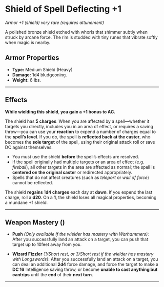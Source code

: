 # Shield of Spell Deflecting +1

_Armor +1 (shield)_
_very rare (requires attunement)_

A polished bronze shield etched with whorls that shimmer subtly when struck by arcane force. The rim is studded with tiny runes that vibrate softly when magic is nearby.

## Armor Properties

- **Type:** Medium Shield (Heavy)
- **Damage:** 1d4 bludgeoning.
- **Weight:** 6 lbs.

---

## Effects

**While wielding this shield, you gain a +1 bonus to AC.**

The shield has **5 charges**. When you are affected by a spell—whether it targets you directly, includes you in an area of effect, or requires a saving throw—you can use your **reaction** to expend a number of charges equal to the **spell’s level**. If you do, the spell is **reflected back at the caster**, who becomes the **sole target** of the spell, using their original attack roll or save DC against themselves.

- You must use the shield **before** the spell’s effects are resolved.
- If the spell originally had multiple targets or an area of effect (e.g. _fireball_), all other targets in the area are affected as normal; the spell is **centered on the original caster** or redirected appropriately.
- Spells that do not affect creatures (such as _teleport_ or _wall of force_) cannot be reflected.

The shield **regains 1d4 charges** each day at **dawn**. If you expend the last charge, roll a **d20**. On a **1**, the shield loses all magical properties, becoming a mundane +1 shield.

---

## Weapon Mastery ()

- **Push** _(Only available if the wielder has mastery with Warhammers)_:  
  After you successfully land an attack on a target, you can push that target up to 10feet away from you.

- **Wizard Fizzler** _(1/Short rest, or 3/Short rest if the wielder has mastery with Longswords)_:
  After you successfully land an attack on a target, you can deal an additional **2d4** force damage, and force the target to make a **DC 16** Intelligence saving throw, or become **unable to cast anything but cantrips** until the **end** of their **next turn**.

---
